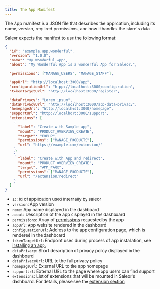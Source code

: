 ```yaml
---
title: The App Manifest
---
```


The App manifest is a JSON file that describes the application, including its name, version, required permissions, and how it handles the store's data.

Saleor expects the manifest to use the following format:

```json
{
  "id": "example.app.wonderful",
  "version": "1.0.0",
  "name": "My Wonderful App",
  "about": "My Wonderful App is a wonderful App for Saleor.",

  "permissions": ["MANAGE_USERS", "MANAGE_STAFF"],

  "appUrl": "http://localhost:3000/app",
  "configurationUrl": "htpp://localhost:3000/configuration",
  "tokenTargetUrl": "http://localhost:3000/register",

  "dataPrivacy": "Lorem ipsum",
  "dataPrivacyUrl": "http://localhost:3000/app-data-privacy",
  "homepageUrl": "http://localhost:3000/homepage",
  "supportUrl": "http://localhost:3000/support",
  "extensions": [
    {
      "label": "Create with Sample app",
      "mount": "PRODUCT_OVERVIEW_CREATE",
      "target": "POPUP",
      "permissions": ["MANAGE_PRODUCTS"],
      "url": "https://example.com/extension/"
    },
    {
      "label": "Create with App and redirect",
      "mount": "PRODUCT_OVERVIEW_CREATE",
      "target": "APP_PAGE",
      "permissions": ["MANAGE_PRODUCTS"],
      "url": "/extension/redirect"
    }
  ]
}
```

- `id`: id of application used internally by saleor
- `version`: App version
- `name`: App name displayed in the dashboard
- `about`: Description of the app displayed in the dashboard
- `permissions`: Array of [permissions](developer/permissions.mdx#available-permissions) requested by the app
- `appUrl`: App website rendered in the dashboard
- `configurationUrl`: Address to the app configuration page, which is rendered in the dashboard
- `tokenTargetUrl`: Endpoint used during process of app installation, see [installing an app.](developer/extending/apps/installing-apps.mdx#installing-an-app)
- `dataPrivacy`: Short description of privacy policy displayed in the dashboard
- `dataPrivacyUrl`: URL to the full privacy policy
- `homepageUrl`: External URL to the app homepage
- `supportUrl`: External URL to the page where app users can find support
- `extensions`: List of extensions that will be mounted in Saleor's dashboard. For details, please see the [extension section](developer/extending/apps/extending-dashboard-with-apps.mdx#key-concepts)
